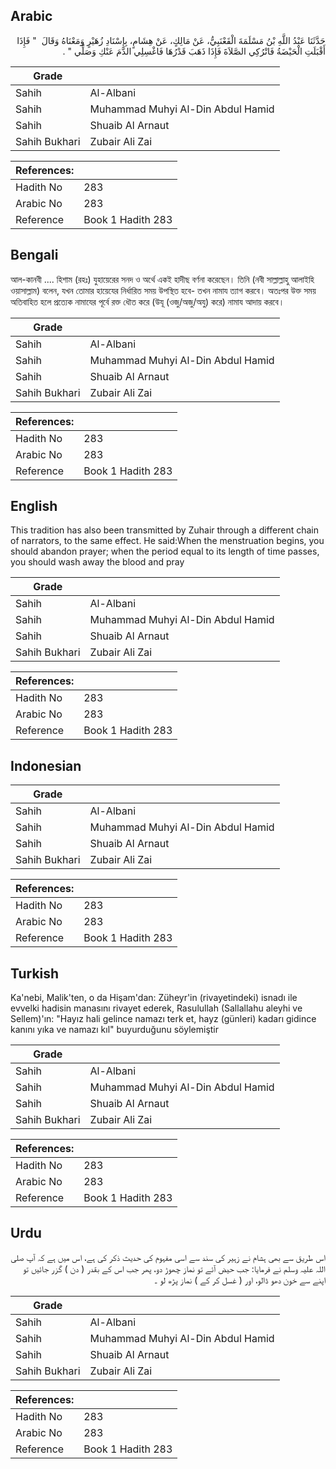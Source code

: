 ## Arabic


<div dir="rtl" lang="ar" style={{fontSize:'larger',backgroundColor:'#f8f9fa',padding:20}}>
حَدَّثَنَا عَبْدُ اللَّهِ بْنُ مَسْلَمَةَ الْقَعْنَبِيُّ، عَنْ مَالِكٍ، عَنْ هِشَامٍ، بِإِسْنَادِ زُهَيْرٍ وَمَعْنَاهُ وَقَالَ ‏ "‏ فَإِذَا أَقْبَلَتِ الْحَيْضَةُ فَاتْرُكِي الصَّلاَةَ فَإِذَا ذَهَبَ قَدْرُهَا فَاغْسِلِي الدَّمَ عَنْكِ وَصَلِّي ‏"‏ ‏.‏
</div>
<div style={{backgroundColor:'#f8f9fa',padding:20, marginBottom: 10}}><table> <thead> <tr> <th>Grade</th> <th></th> </tr> </thead> <tbody> <tr><td>Sahih</td><td>Al-Albani</td></tr><tr><td>Sahih</td><td>Muhammad Muhyi Al-Din Abdul Hamid</td></tr><tr><td>Sahih</td><td>Shuaib Al Arnaut</td></tr><tr><td>Sahih Bukhari</td><td>Zubair Ali Zai</td></tr></tbody></table><table> <thead> <tr> <th>References:</th> <th></th> </tr> </thead> <tbody><tr><td>Hadith No</td><td>283</td></tr><tr><td>Arabic No</td><td>283</td></tr><tr><td>Reference</td><td>Book 1 Hadith 283</td></tr></tbody></table></div>

## Bengali


<div dir="ltr" lang="bn" style={{fontSize:'larger',backgroundColor:'#f8f9fa',padding:20}}>
আল-কানবী .... হিশাম (রহঃ) যুহায়েরের সনদ ও অর্থে একই হাদীছ বর্ণনা করেছেন। তিনি (নবী সাল্লাল্লাহু আলাইহি ওয়াসাল্লাম) বলেন, যখন তোমার হায়েযের নির্ধারিত সময় উপস্থিত হবে- তখন নামায ত্যাগ করবে। অতঃপর উক্ত সময় অতিবাহিত হলে প্রত্যেক নামাযের পূর্বে রক্ত ধৌত করে (উযূ (ওজু/অজু/অযু) করে) নামায আদায় করবে।
</div>
<div style={{backgroundColor:'#f8f9fa',padding:20, marginBottom: 10}}><table> <thead> <tr> <th>Grade</th> <th></th> </tr> </thead> <tbody> <tr><td>Sahih</td><td>Al-Albani</td></tr><tr><td>Sahih</td><td>Muhammad Muhyi Al-Din Abdul Hamid</td></tr><tr><td>Sahih</td><td>Shuaib Al Arnaut</td></tr><tr><td>Sahih Bukhari</td><td>Zubair Ali Zai</td></tr></tbody></table><table> <thead> <tr> <th>References:</th> <th></th> </tr> </thead> <tbody><tr><td>Hadith No</td><td>283</td></tr><tr><td>Arabic No</td><td>283</td></tr><tr><td>Reference</td><td>Book 1 Hadith 283</td></tr></tbody></table></div>

## English


<div dir="ltr" lang="en" style={{fontSize:'larger',backgroundColor:'#f8f9fa',padding:20}}>
This tradition has also been transmitted by Zuhair through a different chain of narrators, to the same effect. He said:When the menstruation begins, you should abandon prayer; when the period equal to its length of time passes, you should wash away the blood and pray
</div>
<div style={{backgroundColor:'#f8f9fa',padding:20, marginBottom: 10}}><table> <thead> <tr> <th>Grade</th> <th></th> </tr> </thead> <tbody> <tr><td>Sahih</td><td>Al-Albani</td></tr><tr><td>Sahih</td><td>Muhammad Muhyi Al-Din Abdul Hamid</td></tr><tr><td>Sahih</td><td>Shuaib Al Arnaut</td></tr><tr><td>Sahih Bukhari</td><td>Zubair Ali Zai</td></tr></tbody></table><table> <thead> <tr> <th>References:</th> <th></th> </tr> </thead> <tbody><tr><td>Hadith No</td><td>283</td></tr><tr><td>Arabic No</td><td>283</td></tr><tr><td>Reference</td><td>Book 1 Hadith 283</td></tr></tbody></table></div>

## Indonesian


<div dir="ltr" lang="id" style={{fontSize:'larger',backgroundColor:'#f8f9fa',padding:20}}>

</div>
<div style={{backgroundColor:'#f8f9fa',padding:20, marginBottom: 10}}><table> <thead> <tr> <th>Grade</th> <th></th> </tr> </thead> <tbody> <tr><td>Sahih</td><td>Al-Albani</td></tr><tr><td>Sahih</td><td>Muhammad Muhyi Al-Din Abdul Hamid</td></tr><tr><td>Sahih</td><td>Shuaib Al Arnaut</td></tr><tr><td>Sahih Bukhari</td><td>Zubair Ali Zai</td></tr></tbody></table><table> <thead> <tr> <th>References:</th> <th></th> </tr> </thead> <tbody><tr><td>Hadith No</td><td>283</td></tr><tr><td>Arabic No</td><td>283</td></tr><tr><td>Reference</td><td>Book 1 Hadith 283</td></tr></tbody></table></div>

## Turkish


<div dir="ltr" lang="tr" style={{fontSize:'larger',backgroundColor:'#f8f9fa',padding:20}}>
Ka'nebi, Malik'ten, o da Hişam'dan: Züheyr'in (rivayetindeki) isnadı ile evvelki hadisin manasını rivayet ederek, Rasulullah (Sallallahu aleyhi ve Sellem)'ın: "Hayız hali gelince namazı terk et, hayz (günleri) kadarı gidince kanını yıka ve namazı kıl" buyurduğunu söylemiştir
</div>
<div style={{backgroundColor:'#f8f9fa',padding:20, marginBottom: 10}}><table> <thead> <tr> <th>Grade</th> <th></th> </tr> </thead> <tbody> <tr><td>Sahih</td><td>Al-Albani</td></tr><tr><td>Sahih</td><td>Muhammad Muhyi Al-Din Abdul Hamid</td></tr><tr><td>Sahih</td><td>Shuaib Al Arnaut</td></tr><tr><td>Sahih Bukhari</td><td>Zubair Ali Zai</td></tr></tbody></table><table> <thead> <tr> <th>References:</th> <th></th> </tr> </thead> <tbody><tr><td>Hadith No</td><td>283</td></tr><tr><td>Arabic No</td><td>283</td></tr><tr><td>Reference</td><td>Book 1 Hadith 283</td></tr></tbody></table></div>

## Urdu


<div dir="rtl" lang="ur" style={{fontSize:'larger',backgroundColor:'#f8f9fa',padding:20}}>
اس طریق سے بھی ہشام نے زہیر کی سند سے اسی مفہوم کی حدیث ذکر کی ہے، اس میں ہے کہ آپ صلی اللہ علیہ وسلم نے فرمایا: جب حیض آئے تو نماز چھوڑ دو، پھر جب اس کے بقدر ( دن ) گزر جائیں تو اپنے سے خون دھو ڈالو، اور ( غسل کر کے ) نماز پڑھ لو ۔
</div>
<div style={{backgroundColor:'#f8f9fa',padding:20, marginBottom: 10}}><table> <thead> <tr> <th>Grade</th> <th></th> </tr> </thead> <tbody> <tr><td>Sahih</td><td>Al-Albani</td></tr><tr><td>Sahih</td><td>Muhammad Muhyi Al-Din Abdul Hamid</td></tr><tr><td>Sahih</td><td>Shuaib Al Arnaut</td></tr><tr><td>Sahih Bukhari</td><td>Zubair Ali Zai</td></tr></tbody></table><table> <thead> <tr> <th>References:</th> <th></th> </tr> </thead> <tbody><tr><td>Hadith No</td><td>283</td></tr><tr><td>Arabic No</td><td>283</td></tr><tr><td>Reference</td><td>Book 1 Hadith 283</td></tr></tbody></table></div>